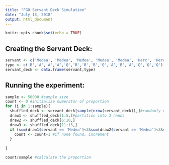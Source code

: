 ---
title: "FGO Servant Deck Simulation"
date: "July 13, 2018"
output: html_document
---

```{r setup, include=FALSE}
knitr::opts_chunk$set(echo = TRUE)
```

## Creating the Servant Deck:
```{r}
servant <- c('Medea', 'Medea', 'Medea', 'Medea', 'Medea', 'Herc', 'Herc', 'Herc', 'Herc', 'Herc', 'Regend', 'Regend', 'Regend', 'Regend', 'Regend')
type <- c('B','A','A','A','Q','B','B','B','Q','A','B','A','Q','Q','Q')
servant_deck <- data.frame(servant,type)
```

## Running the experiment:
```{r}
sample <- 50000 #sample size
count <- 0 #initialize numerator of proportion
for (i in 1:sample){
  shuffled_deck <- servant_deck[sample(nrow(servant_deck)),]#randomly order rows of data frame
  draw1 <- shuffled_deck[1:5,]#partition into 3 hands
  draw2 <- shuffled_deck[6:10,]
  draw3 <- shuffled_deck[11:15,]
  if (sum(draw1$servant == 'Medea')<3&sum(draw2$servant == 'Medea')<3&sum(draw3$servant == 'Medea')<3&sum(draw1$servant == 'Herc')<3&sum(draw2$servant == 'Herc')<3&sum(draw3$servant == 'Herc')<3&sum(draw1$servant == 'Regend')<3&sum(draw2$servant == 'Regend')<3&sum(draw3$servant == 'Regend')<3&sum(draw1$type == 'A')<3&sum(draw2$type == 'A')<3&sum(draw3$type == 'A')<3&sum(draw1$type == 'B')<3&sum(draw2$type == 'B')<3&sum(draw3$type == 'B')<3&sum(draw1$type == 'Q')<3&sum(draw2$type == 'Q')<3&sum(draw3$type == 'Q')<3){ #checking for chains
    count <- count+1 #if none found, increment
  }
  
}

count/sample #calculate the proportion
```
